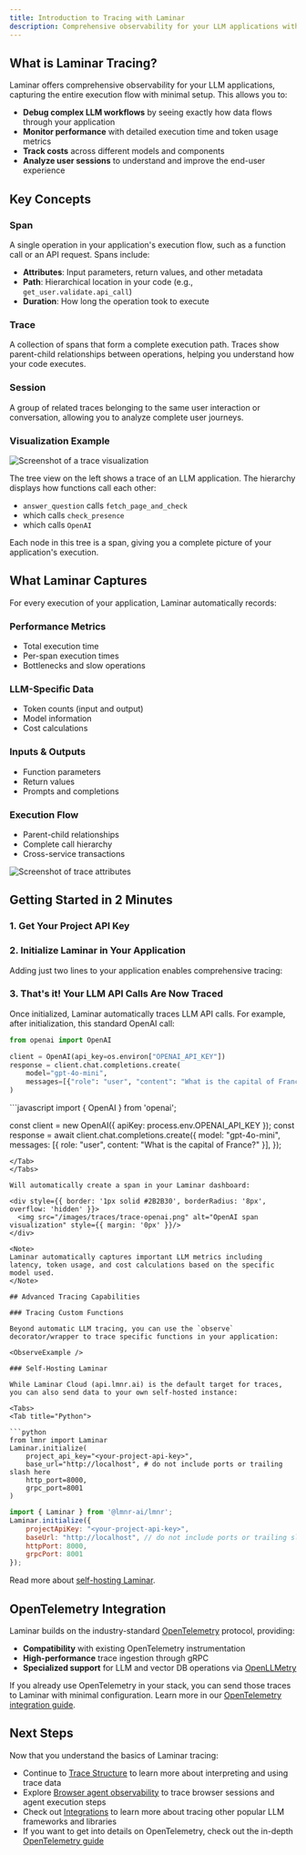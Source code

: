 ```yaml
---
title: Introduction to Tracing with Laminar
description: Comprehensive observability for your LLM applications with OpenTelemetry-based tracing
---
```



## What is Laminar Tracing?

Laminar offers comprehensive observability for your LLM applications, capturing the entire execution flow with minimal setup. This allows you to:

- **Debug complex LLM workflows** by seeing exactly how data flows through your application
- **Monitor performance** with detailed execution time and token usage metrics
- **Track costs** across different models and components
- **Analyze user sessions** to understand and improve the end-user experience

## Key Concepts

### Span

A single operation in your application's execution flow, such as a function call or an API request. Spans include:

- **Attributes**: Input parameters, return values, and other metadata
- **Path**: Hierarchical location in your code (e.g., `get_user.validate.api_call`)
- **Duration**: How long the operation took to execute

### Trace

A collection of spans that form a complete execution path. Traces show parent-child relationships between operations, helping you understand how your code executes.

### Session

A group of related traces belonging to the same user interaction or conversation, allowing you to analyze complete user journeys.

### Visualization Example

<div style={{ border: '1px solid #2B2B30', borderRadius: '8px', overflow: 'hidden' }}>
<img src="/images/traces/trace-example.png" alt="Screenshot of a trace visualization" style={{ margin: '0px' }}/>
</div>

The tree view on the left shows a trace of an LLM application. The hierarchy displays how functions call each other:
- `answer_question` calls `fetch_page_and_check`
- which calls `check_presence` 
- which calls `OpenAI`

Each node in this tree is a span, giving you a complete picture of your application's execution.

## What Laminar Captures

For every execution of your application, Laminar automatically records:

### Performance Metrics
- Total execution time
- Per-span execution times
- Bottlenecks and slow operations

### LLM-Specific Data
- Token counts (input and output)
- Model information
- Cost calculations

### Inputs & Outputs
- Function parameters
- Return values
- Prompts and completions

### Execution Flow
- Parent-child relationships
- Complete call hierarchy
- Cross-service transactions

<div style={{ border: '1px solid #2B2B30', borderRadius: '8px', overflow: 'hidden' }}>
<img src="/images/traces/trace-attr.png" alt="Screenshot of trace attributes" style={{ margin: '0px' }}/>
</div>

## Getting Started in 2 Minutes

### 1. Get Your Project API Key

<GetProjectApiKey />

### 2. Initialize Laminar in Your Application

Adding just two lines to your application enables comprehensive tracing:

<LaminarInitialize />

### 3. That's it! Your LLM API Calls Are Now Traced

Once initialized, Laminar automatically traces LLM API calls. For example, after initialization, this standard OpenAI call:

<Tabs>
<Tab title="Python">

```python
from openai import OpenAI

client = OpenAI(api_key=os.environ["OPENAI_API_KEY"])
response = client.chat.completions.create(
    model="gpt-4o-mini",
    messages=[{"role": "user", "content": "What is the capital of France?"}],
)
```
</Tab>
<Tab title="JavaScript/TypeScript">
```javascript
import { OpenAI } from 'openai';

const client = new OpenAI({ apiKey: process.env.OPENAI_API_KEY });
const response = await client.chat.completions.create({
    model: "gpt-4o-mini",
    messages: [{ role: "user", content: "What is the capital of France?" }],
});
```
</Tab>
</Tabs>

Will automatically create a span in your Laminar dashboard:

<div style={{ border: '1px solid #2B2B30', borderRadius: '8px', overflow: 'hidden' }}>
  <img src="/images/traces/trace-openai.png" alt="OpenAI span visualization" style={{ margin: '0px' }}/>
</div>

<Note>
Laminar automatically captures important LLM metrics including latency, token usage, and cost calculations based on the specific model used.
</Note>

## Advanced Tracing Capabilities

### Tracing Custom Functions

Beyond automatic LLM tracing, you can use the `observe` decorator/wrapper to trace specific functions in your application:

<ObserveExample />

### Self-Hosting Laminar

While Laminar Cloud (api.lmnr.ai) is the default target for traces, you can also send data to your own self-hosted instance:

<Tabs>
<Tab title="Python">

```python
from lmnr import Laminar
Laminar.initialize(
    project_api_key="<your-project-api-key>",
    base_url="http://localhost", # do not include ports or trailing slash here
    http_port=8000,
    grpc_port=8001
)
```

</Tab>
<Tab title="JavaScript/TypeScript">

```javascript
import { Laminar } from '@lmnr-ai/lmnr';
Laminar.initialize({
    projectApiKey: "<your-project-api-key>",
    baseUrl: "http://localhost", // do not include ports or trailing slash here
    httpPort: 8000,
    grpcPort: 8001
});
```

</Tab>
</Tabs>

Read more about [self-hosting Laminar](/self-hosting/setup).

## OpenTelemetry Integration

Laminar builds on the industry-standard [OpenTelemetry](https://opentelemetry.io/docs/specs/otel/) protocol, providing:

- **Compatibility** with existing OpenTelemetry instrumentation
- **High-performance** trace ingestion through gRPC
- **Specialized support** for LLM and vector DB operations via [OpenLLMetry](https://github.com/traceloop/openllmetry)

If you already use OpenTelemetry in your stack, you can send those traces to Laminar with minimal configuration. Learn more in our [OpenTelemetry integration guide](/tracing/otel).

## Next Steps

Now that you understand the basics of Laminar tracing:

- Continue to [Trace Structure](/tracing/structure) to learn more about interpreting and using trace data
- Explore [Browser agent observability](/tracing/browser-agent-observability) to trace browser sessions and agent execution steps
- Check out [Integrations](/tracing/integrations) to learn more about tracing other popular LLM frameworks and libraries
- If you want to get into details on OpenTelemetry, check out the in-depth [OpenTelemetry guide](/tracing/otel)
